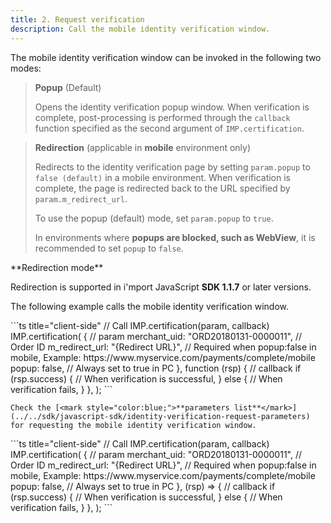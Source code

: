 ```yaml
---
title: 2. Request verification
description: Call the mobile identity verification window.
---
```



The mobile identity verification window can be invoked in the following two modes:

> **Popup** (Default)
>
> Opens the identity verification popup window. When verification is complete, post-processing is
> performed through the `callback` function specified as the second argument of `IMP.certification`.

> **Redirection** (applicable in **mobile** environment only)
>
> Redirects to the identity verification page by setting `param.popup` to `false (default)` in a
> mobile environment. When verification is complete, the page is redirected back to the URL
> specified by `param.m_redirect_url`.
>
> To use the popup (default) mode, set `param.popup` to `true`.
>
> In environments where **popups are blocked, such as WebView**, it is recommended to set `popup` to
> `false`.

<Hint style="warning">
  **Redirection mode**

  Redirection is supported in i'mport JavaScript **SDK 1.1.7** or later versions.
</Hint>

The following example calls the mobile identity verification window.

<Tabs>
  <Tab title="JavaScript">
    ```ts title="client-side"
    // Call IMP.certification(param, callback)
    IMP.certification(
      {
        // param
        merchant_uid: "ORD20180131-0000011", // Order ID
        m_redirect_url: "{Redirect URL}", // Required when popup:false in mobile, Example: https://www.myservice.com/payments/complete/mobile
        popup: false, // Always set to true in PC
      },
      function (rsp) {
        // callback
        if (rsp.success) {
          // When verification is successful,
        } else {
          // When verification fails,
        }
      },
    );
    ```

    Check the [<mark style="color:blue;">**parameters list**</mark>](../../sdk/javascript-sdk/identity-verification-request-parameters)
    for requesting the mobile identity verification window.
  </Tab>

  <Tab title="JS ES Next">
    ```ts title="client-side"
    // Call IMP.certification(param, callback)
    IMP.certification(
      {
        // param
        merchant_uid: "ORD20180131-0000011", // Order ID
        m_redirect_url: "{Redirect URL}", // Required when popup:false in mobile, Example: https://www.myservice.com/payments/complete/mobile
        popup: false, // Always set to true in PC
      },
      (rsp) => {
        // callback
        if (rsp.success) {
          // When verification is successful,
        } else {
          // When verification fails,
        }
      },
    );
    ```
  </Tab>
</Tabs>
